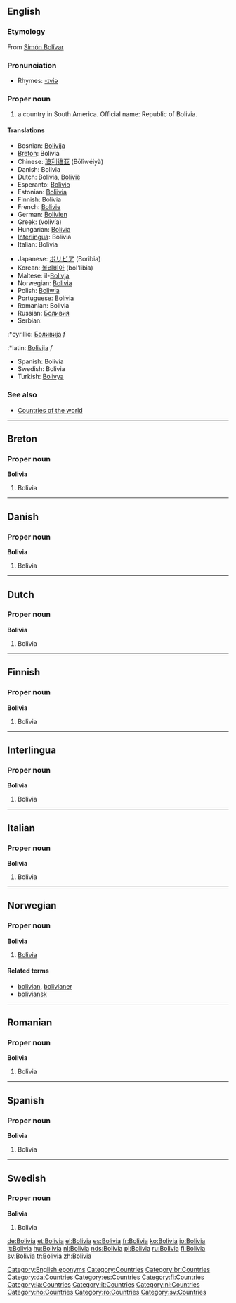 ==English==
{{wikipedia}}

===Etymology===
From [[w:Simón Bolívar|Simón Bolívar]]

===Pronunciation===
*Rhymes: [[Rhymes:English:-ɪviə|-ɪviə]]

===Proper noun===
{{en-proper noun}}

# a country in South America. Official name: Republic of Bolivia.

====Translations====
{{top}}
*Bosnian: [[Bolivija]] {{f}}
*[[Breton]]: Bolivia
*Chinese: [[玻利维亚]] (Bōlìwéiyà)
*Danish: Bolivia
*Dutch: Bolivia, [[Bolivië]]
*Esperanto: [[Bolivio]]
*Estonian: [[Boliivia]]
*Finnish: Bolivia
*French: [[Bolivie]]
*German: [[Bolivien]]
*Greek: {{t|el|Βολιβία|f|}} (volivía)
*Hungarian: [[Bolívia]]
*[[Interlingua]]: Bolivia
*Italian: Bolivia
{{mid}}
*Japanese: [[ボリビア]] (Boribia)
*Korean: [[볼리비아]] (bol'libia)
*Maltese: il-[[Bolivja]]
*Norwegian: [[#Norwegian|Bolivia]]
*Polish: [[Boliwia]] {{f}}
*Portuguese: [[Bolívia]]
*Romanian: Bolivia {{f}}
*Russian: [[Боливия]]
*Serbian:
:*cyrillic: [[Боливија]] ''f''
:*latin: [[Bolivija]] ''f''
*Spanish: Bolivia
*Swedish: Bolivia
*Turkish: [[Bolivya]]
{{bottom}}

===See also===
*[[Countries of the world]]

[[Category:English eponyms]]
[[Category:Countries]]

----

==Breton==

===Proper noun===
'''Bolivia'''

# Bolivia

----

==Danish==

===Proper noun===
'''Bolivia'''

# Bolivia

----

==Dutch==

===Proper noun===
'''Bolivia'''

# Bolivia

----

==Finnish==

===Proper noun===
'''Bolivia'''

# Bolivia

----



==Interlingua==

===Proper noun===
'''Bolivia'''

# Bolivia

----

==Italian==

===Proper noun===
'''Bolivia'''

# Bolivia

----

==Norwegian==

===Proper noun===
'''Bolivia'''

# [[#English|Bolivia]]

====Related terms====
*[[bolivian]], [[bolivianer]]
*[[boliviansk]]

----

==Romanian==

===Proper noun===
'''Bolivia'''

# Bolivia

----

==Spanish==

===Proper noun===
'''Bolivia'''

# Bolivia

----

==Swedish==

===Proper noun===
'''Bolivia'''

# Bolivia

[[Category:br:Countries]]
[[Category:da:Countries]]
[[Category:es:Countries]]
[[Category:fi:Countries]]
[[Category:ia:Countries]]
[[Category:it:Countries]]
[[Category:nl:Countries]]
[[Category:no:Countries]]
[[Category:ro:Countries]]
[[Category:sv:Countries]]

[[de:Bolivia]]
[[et:Bolivia]]
[[el:Bolivia]]
[[es:Bolivia]]
[[fr:Bolivia]]
[[ko:Bolivia]]
[[io:Bolivia]]
[[it:Bolivia]]
[[hu:Bolivia]]
[[nl:Bolivia]]
[[nds:Bolivia]]
[[pl:Bolivia]]
[[ru:Bolivia]]
[[fi:Bolivia]]
[[sv:Bolivia]]
[[tr:Bolivia]]
[[zh:Bolivia]]